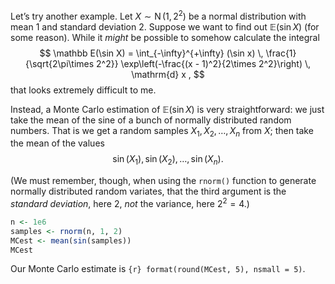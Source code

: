 Let's try another example. Let $X \sim \operatorname{N}(1, 2^2)$ be a normal distribution with mean 1 and standard deviation 2. Suppose we want to find out $\mathbb E(\sin X)$ (for some reason). While it *might* be possible to somehow calculate the integral $$ \mathbb E(\sin X) = \int_{-\infty}^{+\infty} (\sin x) \, \frac{1}{\sqrt{2\pi\times 2^2}} \exp\left(-\frac{(x - 1)^2}{2\times 2^2}\right) \, \mathrm{d} x , $$ that looks extremely difficult to me.

Instead, a Monte Carlo estimation of $\mathbb{E}(\sin X)$ is very straightforward: we just take the mean of the sine of a bunch of normally distributed random numbers. That is we get a random samples $X_1, X_2, \dots, X_n$ from $X$; then take the mean of the values $$\sin(X_1), \sin(X_2), \dots, \sin(X_n) .$$

(We must remember, though, when using the `rnorm()` function to generate normally distributed random variates, that the third argument is the *standard deviation*, here $2$, *not* the variance, here $2^2 = 4$.)

```r
n <- 1e6
samples <- rnorm(n, 1, 2)
MCest <- mean(sin(samples))
MCest
```

Our Monte Carlo estimate is `{r} format(round(MCest, 5), nsmall = 5)`.
